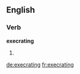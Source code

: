 ==English==

===Verb===
'''execrating'''

# {{present participle of|[[execrate]]}}

[[de:execrating]]
[[fr:execrating]]